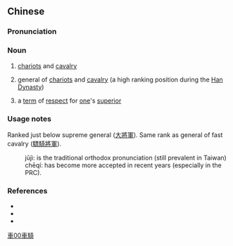 {{also|车骑}}
==Chinese==
{{zh-forms|s=车骑}}

===Pronunciation===
{{zh-pron
|m=jūjì,chēqí
|c=geoi1 gei6,geoi1 kei3
|cat=n
}}

===Noun===
{{zh-noun}}

# {{lb|zh|archaic}} [[chariots]] and [[cavalry]]
# {{lb|zh|archaic}} general of [[chariots]] and [[cavalry]] (a high ranking position during the [[w:Han Dynasty|Han Dynasty]])
# {{lb|zh|archaic}} a [[term]] of [[respect]] for [[one]]'s [[superior]]

===Usage notes===
Ranked just below supreme general ([[大將軍]]). Same rank as general of fast cavalry ([[驃騎將軍]]).
: jūjì: is the traditional orthodox pronunciation (still prevalent in Taiwan)
: chēqí: has become more accepted in recent years (especially in the PRC).

===References===
* {{pedialite|車騎將軍|lang=zh}}
* {{pedialite|Government of the Han Dynasty}}
* {{cite-web
|url=http://tw.epochtimes.com/bt/7/2/11/n1619859.htm
|title=If a famous person mispronounces it, is the sin worse?
|work=The Epoch Times
|language=Mandarin
|accessdate=2009-01-19}}

[[Category:zh:Job titles in Romance of the Three Kingdoms|車00車騎]]